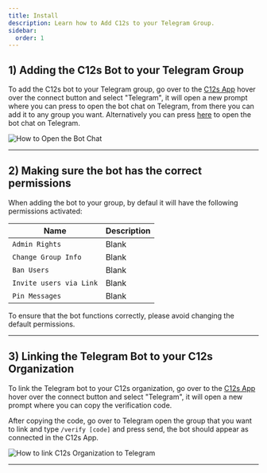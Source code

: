 ```yaml
---
title: Install
description: Learn how to Add C12s to your Telegram Group.
sidebar:
  order: 1
---
```



## 1) Adding the C12s Bot to your Telegram Group
To add the C12s bot to your Telegram group, go over to the [C12s App](https://app.c12s.ai?r=docs) hover over the connect button and select "Telegram", it will open a new prompt where you can press to open the bot chat on Telegram, from there you can add it to any group you want. Alternatively you can press [here](https://t.me/C12sbot) to open the bot chat on Telegram.

![How to Open the Bot Chat](src/assets/screenshots/platforms/telegram/opening-chat.gif)

---
## 2) Making sure the bot has the correct permissions

When adding the bot to your group, by defaul it will have the following permissions activated:

| Name | Description |
| ---- | ----------- |
| `Admin Rights` | Blank |
| `Change Group Info` | Blank |
| `Ban Users` | Blank |
| `Invite users via Link` | Blank |
| `Pin Messages` | Blank |

<Badge text="Note" variant="tip" /> To ensure that the bot functions correctly, please avoid changing the default permissions.

---
## 3) Linking the Telegram Bot to your C12s Organization
To link the Telegram bot to your C12s organization, go over to the [C12s App](https://app.c12s.ai?r=docs) hover over the connect button and select "Telegram", it will open a new prompt where you can copy the verification code.

After copying the code, go over to Telegram open the group that you want to link and type `/verify [code]` and press send, the bot should appear as connected in the C12s App.

![How to link C12s Organization to Telegram](src/assets/screenshots/platforms/telegram/tg-verification.gif)

---
